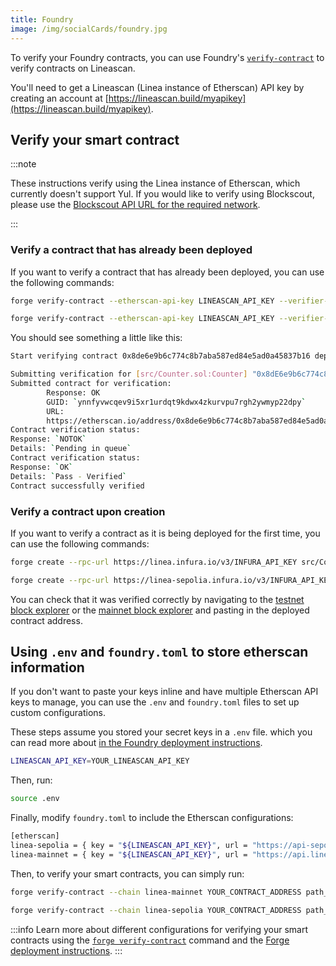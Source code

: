 ```yaml
---
title: Foundry
image: /img/socialCards/foundry.jpg
---
```



To verify your Foundry contracts, you can use Foundry's [`verify-contract`](https://book.getfoundry.sh/reference/forge/forge-verify-contract) 
to verify contracts on Lineascan.

You'll need to get a Lineascan (Linea instance of Etherscan) API key by creating an account at 
[https://lineascan.build/myapikey](https://lineascan.build/myapikey).

## Verify your smart contract

:::note

These instructions verify using the Linea instance of Etherscan, which currently doesn't support 
Yul. If you would like to verify using Blockscout, please use the [Blockscout API URL for the required network](../../build/block-explorers.mdx).

:::

### Verify a contract that has already been deployed

If you want to verify a contract that has already been deployed, you can use the following commands:

<Tabs>
  <TabItem value="Mainnet" label="Mainnet" default>

```bash
forge verify-contract --etherscan-api-key LINEASCAN_API_KEY --verifier-url https://api.lineascan.build/api CONTRACT_ADDRESS path_to_contract:contract_name --watch
```

  </TabItem>
  <TabItem value="Testnet" label="Testnet">

```bash
forge verify-contract --etherscan-api-key LINEASCAN_API_KEY --verifier-url https://api-sepolia.lineascan.build/api CONTRACT_ADDRESS path_to_contract:contract_name --watch
```

  </TabItem>
</Tabs>

You should see something a little like this:

```bash
Start verifying contract 0x8de6e9b6c774c8b7aba587ed84e5ad0a45837b16 deployed on mainnet

Submitting verification for [src/Counter.sol:Counter] "0x8dE6e9b6c774c8B7AbA587ED84E5AD0A45837b16".
Submitted contract for verification:
        Response: OK
        GUID: `ynnfyvwcqev9i5xr1urdqt9kdwx4zkurvpu7rgh2ywmyp22dpy`
        URL:
        https://etherscan.io/address/0x8de6e9b6c774c8b7aba587ed84e5ad0a45837b16
Contract verification status:
Response: `NOTOK`
Details: `Pending in queue`
Contract verification status:
Response: `OK`
Details: `Pass - Verified`
Contract successfully verified
```

### Verify a contract upon creation

If you want to verify a contract as it is being deployed for the first time, you can use the following commands:

<Tabs>
  <TabItem value="Mainnet" label="Mainnet" default>

```bash
forge create --rpc-url https://linea.infura.io/v3/INFURA_API_KEY src/Counter.sol:Counter --private-key YOUR_PRIVATE_KEY --verify --verifier-url https://api.lineascan.build/api --etherscan-api-key LINEASCAN_API_KEY
```

  </TabItem>
  <TabItem value="Testnet" label="Testnet">

```bash
forge create --rpc-url https://linea-sepolia.infura.io/v3/INFURA_API_KEY src/Counter.sol:Counter --private-key YOUR_PRIVATE_KEY --verify --verifier-url https://api-sepolia.lineascan.build/api --etherscan-api-key LINEASCAN_API_KEY
```

  </TabItem>
</Tabs>

You can check that it was verified correctly by navigating to the [testnet block explorer](https://sepolia.lineascan.build/) or the [mainnet block explorer](https://lineascan.build/) and pasting in the deployed contract address.

## Using `.env` and `foundry.toml` to store etherscan information

If you don't want to paste your keys inline and have multiple Etherscan API keys to manage, you can use
the `.env` and `foundry.toml` files to set up custom configurations.

These steps assume you stored your secret keys in a `.env` file. which you can read more about
[in the Foundry deployment instructions](../deploy-smart-contract/foundry.mdx#deploy-a-smart-contract-using-a-env-file).

```bash
LINEASCAN_API_KEY=YOUR_LINEASCAN_API_KEY
```

Then, run:

```bash
source .env
```

Finally, modify `foundry.toml` to include the Etherscan configurations:

```bash
[etherscan]
linea-sepolia = { key = "${LINEASCAN_API_KEY}", url = "https://api-sepolia.lineascan.build/api" }
linea-mainnet = { key = "${LINEASCAN_API_KEY}", url = "https://api.lineascan.build/api" }
```

Then, to verify your smart contracts, you can simply run:

<Tabs>
  <TabItem value="Mainnet" label="Mainnet" default>

```bash
forge verify-contract --chain linea-mainnet YOUR_CONTRACT_ADDRESS path_to_contract:contract_name --watch
```

  </TabItem>
  <TabItem value="Testnet" label="Testnet">

```bash
forge verify-contract --chain linea-sepolia YOUR_CONTRACT_ADDRESS path_to_contract:contract_name --watch
```

  </TabItem>
</Tabs>

:::info
Learn more about different configurations for verifying your smart contracts using the
[`forge verify-contract`](https://book.getfoundry.sh/reference/forge/forge-verify-contract#forge-verify-contract)
command and the [Forge deployment instructions](https://book.getfoundry.sh/forge/deploying).
:::
